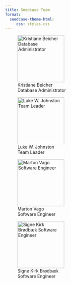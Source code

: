 ```yaml
---
title: Seedcase Team
format:
  seedcase-theme-html:
     css: styles.css
---
```


::: {#team-members layout-nrow="1"}
![Kristiane Beicher\
Database Administrator](images/kristiane.jpg){width="150"}

![Luke W. Johnston\
Team Leader](images/luke.jpg){width="150"}

![Marton Vago\
Software Engineer](images/marton.jpg){width="150"}

![Signe Kirk Brødbæk\
Software Engineer](images/signe.jpg){width="150"}
:::
